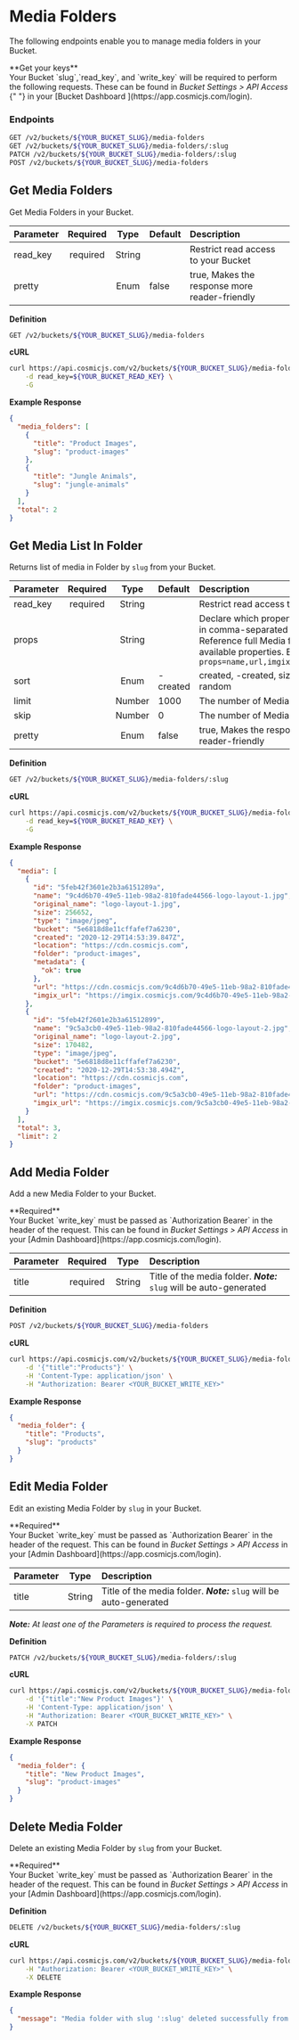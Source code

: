
# Media Folders

The following endpoints enable you to manage media folders in your Bucket.

<Callout emoji="🔑">
  **Get your keys**
  <br />
  Your Bucket `slug`,`read_key`, and `write_key` will be required to perform the
  following requests. These can be found in <i>
    Bucket Settings > API Access
  </i>{" "}
  in your [Bucket Dashboard ](https://app.cosmicjs.com/login).
</Callout>

### Endpoints

```bash
GET /v2/buckets/${YOUR_BUCKET_SLUG}/media-folders
GET /v2/buckets/${YOUR_BUCKET_SLUG}/media-folders/:slug
PATCH /v2/buckets/${YOUR_BUCKET_SLUG}/media-folders/:slug
POST /v2/buckets/${YOUR_BUCKET_SLUG}/media-folders
```

## Get Media Folders

Get Media Folders in your Bucket.

| Parameter | Required |  Type  | Default | Description                                   |
| :-------- | :------: | :----: | :------ | :-------------------------------------------- |
| read_key  | required | String |         | Restrict read access to your Bucket           |
| pretty    |          |  Enum  | false   | true, Makes the response more reader-friendly |

**Definition**

```bash
GET /v2/buckets/${YOUR_BUCKET_SLUG}/media-folders
```

**cURL**

```bash
curl https://api.cosmicjs.com/v2/buckets/${YOUR_BUCKET_SLUG}/media-folders \
	-d read_key=${YOUR_BUCKET_READ_KEY} \
	-G
```

**Example Response**

```json
{
  "media_folders": [
    {
      "title": "Product Images",
      "slug": "product-images"
    },
    {
      "title": "Jungle Animals",
      "slug": "jungle-animals"
    }
  ],
  "total": 2
}
```

## Get Media List In Folder

Returns list of media in Folder by `slug` from your Bucket.

| Parameter | Required |  Type  | Default  | Description                                                                                                                                                    |
| :-------- | :------: | :----: | :------- | :------------------------------------------------------------------------------------------------------------------------------------------------------------- |
| read_key  | required | String |          | Restrict read access to your Bucket                                                                                                                            |
| props     |          | String |          | Declare which properties to return in comma-separated string. Reference full Media for all available properties. Example: `?props=name,url,imgix_url,metadata` |
| sort      |          |  Enum  | -created | created, -created, size, -size, random                                                                                                                         |
| limit     |          | Number | 1000     | The number of Media to return                                                                                                                                  |
| skip      |          | Number | 0        | The number of Media to skip                                                                                                                                    |
| pretty    |          |  Enum  | false    | true, Makes the response more reader-friendly                                                                                                                  |

**Definition**

```bash
GET /v2/buckets/${YOUR_BUCKET_SLUG}/media-folders/:slug
```

**cURL**

```bash
curl https://api.cosmicjs.com/v2/buckets/${YOUR_BUCKET_SLUG}/media-folders/:slug \
	-d read_key=${YOUR_BUCKET_READ_KEY} \
	-G
```

**Example Response**

```json
{
  "media": [
    {
      "id": "5feb42f3601e2b3a6151289a",
      "name": "9c4d6b70-49e5-11eb-98a2-810fade44566-logo-layout-1.jpg",
      "original_name": "logo-layout-1.jpg",
      "size": 256652,
      "type": "image/jpeg",
      "bucket": "5e6818d8e11cffafef7a6230",
      "created": "2020-12-29T14:53:39.847Z",
      "location": "https://cdn.cosmicjs.com",
      "folder": "product-images",
      "metadata": {
        "ok": true
      },
      "url": "https://cdn.cosmicjs.com/9c4d6b70-49e5-11eb-98a2-810fade44566-logo-layout-1.jpg",
      "imgix_url": "https://imgix.cosmicjs.com/9c4d6b70-49e5-11eb-98a2-810fade44566-logo-layout-1.jpg"
    },
    {
      "id": "5feb42f2601e2b3a61512899",
      "name": "9c5a3cb0-49e5-11eb-98a2-810fade44566-logo-layout-2.jpg",
      "original_name": "logo-layout-2.jpg",
      "size": 170482,
      "type": "image/jpeg",
      "bucket": "5e6818d8e11cffafef7a6230",
      "created": "2020-12-29T14:53:38.494Z",
      "location": "https://cdn.cosmicjs.com",
      "folder": "product-images",
      "url": "https://cdn.cosmicjs.com/9c5a3cb0-49e5-11eb-98a2-810fade44566-logo-layout-2.jpg",
      "imgix_url": "https://imgix.cosmicjs.com/9c5a3cb0-49e5-11eb-98a2-810fade44566-logo-layout-2.jpg"
    }
  ],
  "total": 3,
  "limit": 2
}
```

## Add Media Folder

Add a new Media Folder to your Bucket.

<Callout emoji="⚠">
  **Required**
  <br />
  Your Bucket `write_key` must be passed as `Authorization Bearer` in the header
  of the request. This can be found in
  <i>Bucket Settings > API Access</i> in your [Admin Dashboard](https://app.cosmicjs.com/login).
</Callout>

| Parameter | Required |  Type  | Description                                                          |
| :-------- | :------: | :----: | :------------------------------------------------------------------- |
| title     | required | String | Title of the media folder. _**Note:**_ `slug` will be auto-generated |

**Definition**

```bash
POST /v2/buckets/${YOUR_BUCKET_SLUG}/media-folders
```

**cURL**

```bash
curl https://api.cosmicjs.com/v2/buckets/${YOUR_BUCKET_SLUG}/media-folders \
	-d '{"title":"Products"}' \
	-H 'Content-Type: application/json' \
	-H "Authorization: Bearer <YOUR_BUCKET_WRITE_KEY>"
```

**Example Response**

```json
{
  "media_folder": {
    "title": "Products",
    "slug": "products"
  }
}
```

## Edit Media Folder

Edit an existing Media Folder by `slug` in your Bucket.

<Callout emoji="⚠">
  **Required**
  <br />
  Your Bucket `write_key` must be passed as `Authorization Bearer` in the header
  of the request. This can be found in
  <i>Bucket Settings > API Access</i> in your [Admin Dashboard](https://app.cosmicjs.com/login).
</Callout>

| Parameter |  Type  | Description                                                          |
| :-------- | :----: | :------------------------------------------------------------------- |
| title     | String | Title of the media folder. _**Note:**_ `slug` will be auto-generated |

_**Note:** At least one of the Parameters is required to process the request._

**Definition**

```bash
PATCH /v2/buckets/${YOUR_BUCKET_SLUG}/media-folders/:slug
```

**cURL**

```bash
curl https://api.cosmicjs.com/v2/buckets/${YOUR_BUCKET_SLUG}/media-folders/:slug \
	-d '{"title":"New Product Images"}' \
	-H 'Content-Type: application/json' \
	-H "Authorization: Bearer <YOUR_BUCKET_WRITE_KEY>" \
	-X PATCH
```

**Example Response**

```json
{
  "media_folder": {
    "title": "New Product Images",
    "slug": "product-images"
  }
}
```

## Delete Media Folder

Delete an existing Media Folder by `slug` from your Bucket.

<Callout emoji="⚠">
  **Required**
  <br />
  Your Bucket `write_key` must be passed as `Authorization Bearer` in the header
  of the request. This can be found in
  <i>Bucket Settings > API Access</i> in your [Admin Dashboard](https://app.cosmicjs.com/login).
</Callout>

**Definition**

```bash
DELETE /v2/buckets/${YOUR_BUCKET_SLUG}/media-folders/:slug
```

**cURL**

```bash
curl https://api.cosmicjs.com/v2/buckets/${YOUR_BUCKET_SLUG}/media-folders/:slug \
	-H "Authorization: Bearer <YOUR_BUCKET_WRITE_KEY>" \
	-X DELETE
```

**Example Response**

```json
{
  "message": "Media folder with slug ':slug' deleted successfully from bucket."
}
```
